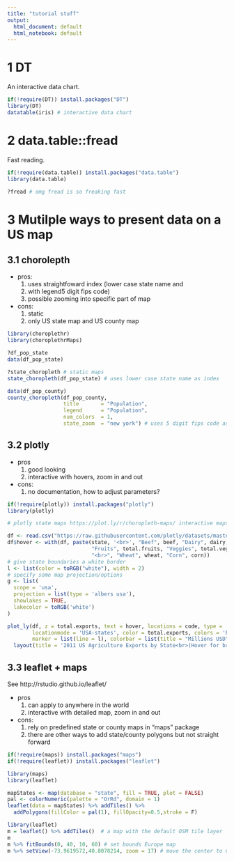 ```yaml
---
title: "tutorial stuff"
output:
  html_document: default
  html_notebook: default
---
```


# 1 DT

An interactive data chart.

```r
if(!require(DT)) install.packages("DT")
library(DT)
datatable(iris) # interactive data chart
```

# 2 data.table::fread

Fast reading.

```r
if(!require(data.table)) install.packages("data.table")
library(data.table)

?fread # omg fread is so freaking fast
```

# 3 Mutilple ways to present data on a US map

## 3.1 chorolepth

* pros:
    1. uses straightfoward index (lower case state name and 
    2. with legend5 digit fips code)
    3. possible zooming into specific part of map
* cons:
    1. static
    2. only US state map and US county map


```r

library(choroplethr)
library(choroplethrMaps)

?df_pop_state
data(df_pop_state)

?state_choropleth # static maps
state_choropleth(df_pop_state) # uses lower case state name as index

data(df_pop_county)
county_choropleth(df_pop_county,
                  title       = "Population",
                  legend      = "Population",
                  num_colors  = 1,
                  state_zoom  = "new york") # uses 5 digit fips code as index

```


## 3.2 plotly

* pros
    1. good looking
    2. interactive with hovers, zoom in and out
* cons:
    1. no documentation, how to adjust parameters?

```r
if(!require(plotly)) install.packages("plotly")
library(plotly)

# plotly state maps https://plot.ly/r/choropleth-maps/ interactive maps

df <- read.csv("https://raw.githubusercontent.com/plotly/datasets/master/2011_us_ag_exports.csv")
df$hover <- with(df, paste(state, '<br>', "Beef", beef, "Dairy", dairy, "<br>",
                           "Fruits", total.fruits, "Veggies", total.veggies,
                           "<br>", "Wheat", wheat, "Corn", corn))
# give state boundaries a white border
l <- list(color = toRGB("white"), width = 2)
# specify some map projection/options
g <- list(
  scope = 'usa',
  projection = list(type = 'albers usa'),
  showlakes = TRUE,
  lakecolor = toRGB('white')
)

plot_ly(df, z = total.exports, text = hover, locations = code, type = 'choropleth',
        locationmode = 'USA-states', color = total.exports, colors = 'Purples',
        marker = list(line = l), colorbar = list(title = "Millions USD")) %>%
  layout(title = '2011 US Agriculture Exports by State<br>(Hover for breakdown)', geo = g)

```

## 3.3 leaflet + maps

See http://rstudio.github.io/leaflet/

* pros
    1. can apply to anywhere in the world
    2. interactive with detailed map, zoom in and out
* cons:
    1. rely on predefined state or county maps in "maps" package
    2. there are other ways to add state/county polygons but not straight forward


```r
if(!require(maps)) install.packages("maps")
if(!require(leaflet)) install.packages("leaflet")

library(maps)
library(leaflet)

mapStates <- map(database = "state", fill = TRUE, plot = FALSE)
pal <- colorNumeric(palette = "OrRd", domain = 1)
leaflet(data = mapStates) %>% addTiles() %>%
  addPolygons(fillColor = pal(1), fillOpacity=0.5,stroke = F)

```

```r
library(leaflet)
m = leaflet() %>% addTiles()  # a map with the default OSM tile layer
m
m %>% fitBounds(0, 40, 10, 60) # set bounds Europe map
m %>% setView(-73.9619572,40.8078214, zoom = 17) # move the center to Columbia university

```

